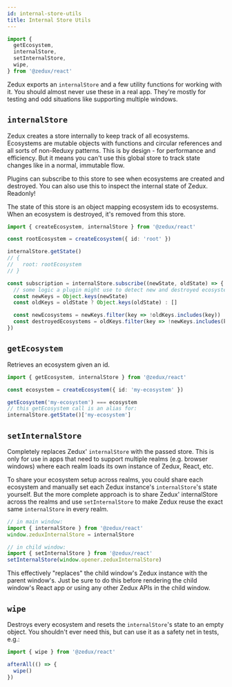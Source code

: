 ```yaml
---
id: internal-store-utils
title: Internal Store Utils
---
```


```ts
import {
  getEcosystem,
  internalStore,
  setInternalStore,
  wipe,
} from '@zedux/react'
```

Zedux exports an `internalStore` and a few utility functions for working with it. You should almost never use these in a real app. They're mostly for testing and odd situations like supporting multiple windows.

## `internalStore`

Zedux creates a store internally to keep track of all ecosystems. Ecosystems are mutable objects with functions and circular references and all sorts of non-Reduxy patterns. This is by design - for performance and efficiency. But it means you can't use this global store to track state changes like in a normal, immutable flow.

Plugins can subscribe to this store to see when ecosystems are created and destroyed. You can also use this to inspect the internal state of Zedux. Readonly!

The state of this store is an object mapping ecosystem ids to ecosystems. When an ecosystem is destroyed, it's removed from this store.

```ts
import { createEcosystem, internalStore } from '@zedux/react'

const rootEcosystem = createEcosystem({ id: 'root' })

internalStore.getState()
// {
//   root: rootEcosystem
// }

const subscription = internalStore.subscribe((newState, oldState) => {
  // some logic a plugin might use to detect new and destroyed ecosystems:
  const newKeys = Object.keys(newState)
  const oldKeys = oldState ? Object.keys(oldState) : []

  const newEcosystems = newKeys.filter(key => !oldKeys.includes(key))
  const destroyedEcosystems = oldKeys.filter(key => !newKeys.includes(key))
})
```

## `getEcosystem`

Retrieves an ecosystem given an id.

```ts
import { getEcosystem, internalStore } from '@zedux/react'

const ecosystem = createEcosystem({ id: 'my-ecosystem' })

getEcosystem('my-ecosystem') === ecosystem
// this getEcosystem call is an alias for:
internalStore.getState()['my-ecosystem']
```

## `setInternalStore`

Completely replaces Zedux' `internalStore` with the passed store. This is only for use in apps that need to support multiple realms (e.g. browser windows) where each realm loads its own instance of Zedux, React, etc.

To share your ecosystem setup across realms, you could share each ecosystem and manually set each Zedux instance's `internalStore`'s state yourself. But the more complete approach is to share Zedux' internalStore across the realms and use `setInternalStore` to make Zedux reuse the exact same `internalStore` in every realm.

```ts
// in main window:
import { internalStore } from '@zedux/react'
window.zeduxInternalStore = internalStore

// in child window:
import { setInternalStore } from '@zedux/react'
setInternalStore(window.opener.zeduxInternalStore)
```

This effectively "replaces" the child window's Zedux instance with the parent window's. Just be sure to do this before rendering the child window's React app or using any other Zedux APIs in the child window.

## `wipe`

Destroys every ecosystem and resets the `internalStore`'s state to an empty object. You shouldn't ever need this, but can use it as a safety net in tests, e.g.:

```ts
import { wipe } from '@zedux/react'

afterAll(() => {
  wipe()
})
```
